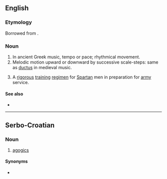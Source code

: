 ==English==

===Etymology===
Borrowed from {{bor|en|grc|ἀγωγή}}.

===Noun===
{{en-noun}}

# In ancient Greek music, tempo or pace; rhythmical movement.
# Melodic motion upward or downward by successive scale-steps: same as [[ductus]] in medieval music.
# {{lb|en|historical}} A [[rigorous]] [[training]] [[regimen]] for [[Spartan]] men in preparation for [[army]] service.

====See also====
* {{l|en|anagoge}}

----

==Serbo-Croatian==

===Noun===
{{sh-noun|g=f}}

# [[agogics]]

====Synonyms====
* {{l|sh|agogika}}
